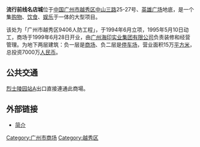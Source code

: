 '''流行前线名店城'''位于[[中华人民共和国|中国]][[广州市|广州市]][[越秀区|越秀区]][[中山路_(广州)|中山三路]]25-27号、[[英雄广场|英雄广场]]地底，是一个集[[购物|购物]]、[[饮食|饮食]]、[[娱乐|娱乐]]于一体的大型项目。

该处为「广州市越秀区9406人防工程」，于1994年6月立项，1995年5月10日动工，商场于1999年6月28日开业，由[[海印股份|广州海印实业集团有限公司]]负责装修和经营管理。为地下两层建筑：负一层是[[商场|商场]]、负二层是[[停车场|停车场]]，营业面积15万[[平方米|平方米]]，总投资7000万[[人民币|人民币]]。

== 公共交通 ==
{{廣州地鐵路線鏈接|1|SL}}[[烈士陵园站_(广州)|烈士陵园站]]A出口直接連通此商場。

== 外部链接 ==
*[https://web.archive.org/web/20100807064202/http://www.yuexiu.gov.cn/yxxxw/luz/pop_jsp_catid_9355_id_5882.html 简介]

{{coord|23|7|45.55|N|113|16|40.92|E|display=title|region:CH_type}}
{{GZ-stub}}
[[Category:广州市商场|Category:广州市商场]]
[[Category:越秀区|Category:越秀区]]